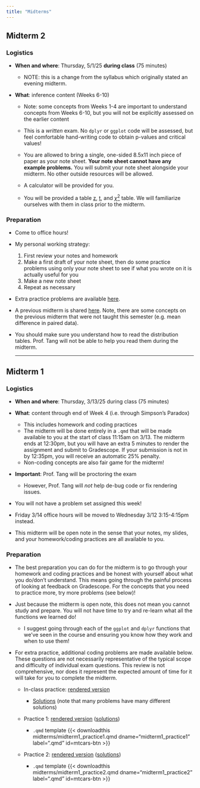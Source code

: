 ```yaml
---
title: "Midterms"
---
```


## Midterm 2

### Logistics

-   **When and where**: Thursday, 5/1/25 **during class** (75 minutes)

    -   NOTE: this is a change from the syllabus which originally stated an evening midterm.

-   **What**: inference content (Weeks 6-10)

    -   Note: some concepts from Weeks 1-4 are important to understand concepts from Weeks 6-10, but you will not be explicitly assessed on the earlier content

    -   This is a *written* exam. No `dplyr` or `ggplot` code will be assessed, but feel comfortable hand-writing code to obtain p-values and critical values!

    -   You are allowed to bring a single, one-sided 8.5x11 inch piece of paper as your note sheet. **Your note sheet cannot have any example problems.** You will submit your note sheet alongside your midterm. No other outside resources will be allowed.

    -   A calculator will be provided for you.

    -   You will be provided a table [z](z_table.pdf), [t](t_table.pdf), and [$\chi^2$](chi_square_table.pdf) table. We will familiarize ourselves with them in class prior to the midterm.

### Preparation

-   Come to office hours!

<!-- -->

-   My personal working strategy:

    1.  First review your notes and homework
    2.  Make a first draft of your note sheet, then do some practice problems using only your note sheet to see if what you wrote on it is actually useful for you
    3.  Make a new note sheet
    4.  Repeat as necessary

-   Extra practice problems are available [here](midterms/midterm2_practice_probs.pdf).

-   A previous midterm is shared [here](midterms/midterm2_f24.pdf). Note, there are some concepts on the previous midterm that were not taught this semester (e.g. mean difference in paired data).

-   You should make sure you understand how to read the distribution tables. Prof. Tang will not be able to help you read them during the midterm.

    ------------------------------------------------------------------------

## Midterm 1

### Logistics

-   **When and where**: Thursday, 3/13/25 during class (75 minutes)

-   **What**: content through end of Week 4 (i.e. through Simpson's Paradox)

    -   This includes homework and coding practices
    -   The midterm will be done entirely in a `.qmd` that will be made available to you at the start of class 11:15am on 3/13. The midterm ends at 12:30pm, but you will have an extra 5 minutes to render the assignment and submit to Gradescope. If your submission is not in by 12:35pm, you will receive an automatic 25% penalty.
    -   Non-coding concepts are also fair game for the midterm!

-   **Important**: Prof. Tang will be proctoring the exam

    -   However, Prof. Tang will *not* help de-bug code or fix rendering issues.

-   You will not have a problem set assigned this week!

-   Friday 3/14 office hours will be moved to Wednesday 3/12 3:15-4:15pm instead.

-   This midterm will be open note in the sense that your notes, my slides, and your homework/coding practices are all available to you.

### Preparation

-   The best preparation you can do for the midterm is to go through your homework and coding practices and be honest with yourself about what you do/don't understand. This means going through the painful process of looking at feedback on Gradescope. For the concepts that you need to practice more, try more problems (see below)!

-   Just because the midterm is open note, this does not mean you cannot study and prepare. You will not have time to try and re-learn what all the functions we learned do!

    -   I suggest going through each of the `ggplot` and `dplyr` functions that we've seen in the course and ensuring you know how they work and when to use them!

-   For extra practice, additional coding problems are made available below. These questions are not necessarily representative of the typical scope and difficulty of individual exam questions. This review is not comprehensive, nor does it represent the expected amount of time for it will take for you to complete the midterm.

    -   In-class practice: [rendered version](midterms/midterm1_practice_inclass_rendered.qmd)

        -   [Solutions](midterms/midterm1_practice_inclass_solns.pdf) (note that many problems have many different solutions)

    -   Practice 1: [rendered version](midterms/midterm1_practice1_render.qmd) ([solutions](midterms/midterm1_practice1_solns.pdf))

        -   `.qmd` template {{< downloadthis midterms/midterm1_practice1.qmd dname="midterm1_practice1" label=".qmd" id=mtcars-btn >}}

    -   Practice 2: [rendered version](midterms/midterm1_practice2_rendered.qmd) ([solutions](midterms/midterm1_practice2_solns.pdf))

        -   `.qmd` template {{< downloadthis midterms/midterm1_practice2.qmd dname="midterm1_practice2" label=".qmd" id=mtcars-btn >}}

